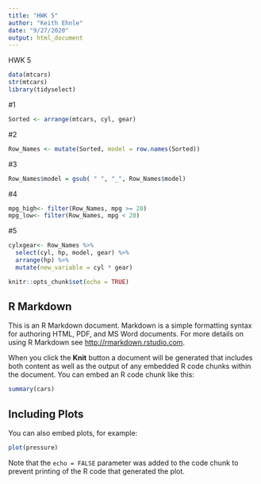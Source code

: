 ```yaml
---
title: "HWK 5"
author: "Keith Ehnle"
date: "9/27/2020"
output: html_document
---
```


HWK 5
```r

data(mtcars)
str(mtcars)
library(tidyselect) 

```

#1
```r

Sorted <- arrange(mtcars, cyl, gear)

```

#2
```r

Row_Names <- mutate(Sorted, model = row.names(Sorted))

```

#3
```r

Row_Names$model = gsub( " ", "_", Row_Names$model)  

```

#4
```r

mpg_high<- filter(Row_Names, mpg >= 20)
mpg_low<- filter(Row_Names, mpg < 20)

```

#5
```r


cylxgear<- Row_Names %>%
  select(cyl, hp, model, gear) %>%
  arrange(hp) %>%
  mutate(new_variable = cyl * gear)

```




```r
knitr::opts_chunk$set(echo = TRUE)
```

## R Markdown

This is an R Markdown document. Markdown is a simple formatting syntax for authoring HTML, PDF, and MS Word documents. For more details on using R Markdown see <http://rmarkdown.rstudio.com>.

When you click the **Knit** button a document will be generated that includes both content as well as the output of any embedded R code chunks within the document. You can embed an R code chunk like this:

```r
summary(cars)
```

## Including Plots

You can also embed plots, for example:

```r
plot(pressure)
```

Note that the `echo = FALSE` parameter was added to the code chunk to prevent printing of the R code that generated the plot.
